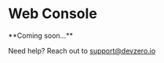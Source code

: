 
# Web Console

<Callout type="info" emoji="ℹ️">
  **Coming soon...**
</Callout>

Need help? Reach out to [support@devzero.io ](mailto:support@devzero.io)
